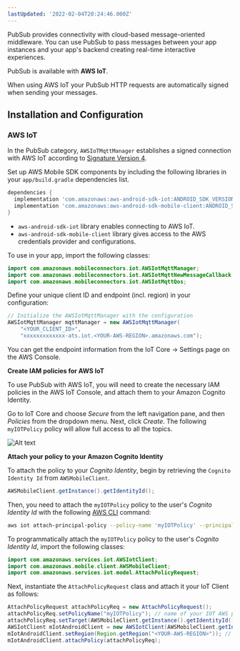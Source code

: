 ```yaml
---
lastUpdated: '2022-02-04T20:24:46.000Z'
---
```

PubSub provides connectivity with cloud-based message-oriented middleware. You can use PubSub to pass messages between your app instances and your app's backend creating real-time interactive experiences.

PubSub is available with **AWS IoT**.

<Callout>

When using AWS IoT your PubSub HTTP requests are automatically signed when sending your messages.

</Callout>

## Installation and Configuration

### AWS IoT

In the PubSub category, `AWSIoTMqttManager` establishes a signed connection with AWS IoT according to [Signature Version 4](https://docs.aws.amazon.com/general/latest/gr/signature-version-4.html).

Set up AWS Mobile SDK components by including the following libraries in your `app/build.gradle` dependencies list.

```groovy
dependencies {
  implementation 'com.amazonaws:aws-android-sdk-iot:ANDROID_SDK_VERSION'
  implementation 'com.amazonaws:aws-android-sdk-mobile-client:ANDROID_SDK_VERSION'
}
```

* `aws-android-sdk-iot` library enables connecting to AWS IoT.
* `aws-android-sdk-mobile-client` library gives access to the AWS credentials provider and configurations.

To use in your app, import the following classes:

```java
import com.amazonaws.mobileconnectors.iot.AWSIotMqttManager;
import com.amazonaws.mobileconnectors.iot.AWSIotMqttNewMessageCallback;
import com.amazonaws.mobileconnectors.iot.AWSIotMqttQos;
```

Define your unique client ID and endpoint (incl. region) in your configuration:

```java
// Initialize the AWSIotMqttManager with the configuration
AWSIotMqttManager mqttManager = new AWSIotMqttManager(
	"<YOUR_CLIENT_ID>",
	"xxxxxxxxxxxxx-ats.iot.<YOUR-AWS-REGION>.amazonaws.com");
```

<Callout>
You can get the endpoint information from the IoT Core -> Settings page on the AWS Console.
</Callout>

**Create IAM policies for AWS IoT**

To use PubSub with AWS IoT, you will need to create the necessary IAM policies in the AWS IoT Console, and attach them to your Amazon Cognito Identity.

Go to IoT Core and choose *Secure* from the left navigation pane, and then *Policies* from the dropdown menu. Next, click *Create*. The following `myIOTPolicy` policy will allow full access to all the topics.

![Alt text](/images/iot_attach_policy.png)

**Attach your policy to your Amazon Cognito Identity**

To attach the policy to your *Cognito Identity*, begin by retrieving the `Cognito Identity Id` from `AWSMobileClient`.

```java
AWSMobileClient.getInstance().getIdentityId();
```

Then, you need to attach the `myIOTPolicy` policy to the user's *Cognito Identity Id* with the following [AWS CLI](https://aws.amazon.com/cli/) command:

```bash
aws iot attach-principal-policy --policy-name 'myIOTPolicy' --principal '<YOUR_COGNITO_IDENTITY_ID>'
```

To programmatically attach the `myIOTPolicy` policy to the user's *Cognito Identity Id*, import the following classes:

```java
import com.amazonaws.services.iot.AWSIotClient;
import com.amazonaws.mobile.client.AWSMobileClient;
import com.amazonaws.services.iot.model.AttachPolicyRequest;
```

Next, instantiate the `AttachPolicyRequest` class and attach it your IoT Client as follows:

```java
AttachPolicyRequest attachPolicyReq = new AttachPolicyRequest();
attachPolicyReq.setPolicyName("myIOTPolicy"); // name of your IOT AWS policy
attachPolicyReq.setTarget(AWSMobileClient.getInstance().getIdentityId());
AWSIotClient mIotAndroidClient = new AWSIotClient(AWSMobileClient.getInstance());
mIotAndroidClient.setRegion(Region.getRegion("<YOUR-AWS-REGION>")); // name of your IoT Region such as "us-east-1"
mIotAndroidClient.attachPolicy(attachPolicyReq);
```
